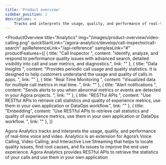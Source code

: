```yaml
---
title: 'Product overview'
sidebar_position: 1
description: >
    Tracks and interprets the usage, quality, and performance of real-time voice and video.
---
```



<ProductOverview
    title="Analytics"
    img="/images/product-overview/video-calling.png"
    quickStartLink="/agora-analytics/develop/call-inspector/call-search"
    apiReferenceLink="/api-reference"
    samplesLink="#"
    productFeatures={[
        {
            title: "Call Inspector ",
            content: "Identify, analyze, and respond to performance quality issues with advanced search, detailed visibility into call and user metrics, and diagnostics.",
            link: ""
        },
        {
            title: "Data Insights ",
            content: "Provides periodic call usage and quality statistics. It is designed to help customers understand the usage and quality of calls in apps. ",
            link: ""
        },
        {
            title: "Real Time Monitoring ",
            content: "Visualized data for multiple call metrics in real time. ",
            link: ""
        },
        {
            title: "Alert notifications ",
            content: "Sends alerts to you when abnormal metrics or events are detected in your Agora projects. ",
            link: ""
        },
        {
            title: "RESTful APIs ",
            content: "Use RESTful APIs to retrieve call statistics and quality of experience metrics, use them in your own application or DataOps workflow.",
            link: ""
        },
        {
            title: "Embedding",
            content: "Use RESTful APIs to retrieve call statistics and quality of experience metrics, use them in your own application or DataOps workflow. ",
            link: ""
        },
    ]}

>

Agora Analytics tracks and interprets the usage, quality, and performance of real-time voice and video. Analytics is an extension for Agora’s Voice Calling, Video Calling, and Interactive Live Streaming that helps to locate quality issues, find root causes, and fix issues to improve the end user experience. Agora Analytics provides RESTful APIs to retrieve the statistics of your calls and use them in your own application



</ProductOverview>
